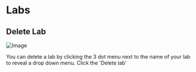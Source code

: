 # Labs

## Delete Lab

![Image](/editlab.png)

You can delete a lab by clicking the 3 dot menu next to the name of your lab to reveal a drop down menu. Click the 'Delete lab' 